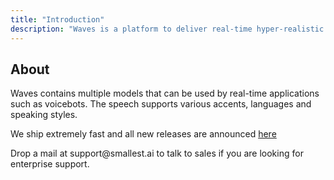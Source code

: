 ```yaml
---
title: "Introduction"
description: "Waves is a platform to deliver real-time hyper-realistic text to speech."
---
```


## About

Waves contains multiple models that can be used by real-time applications such as voicebots.
The speech supports various accents, languages and speaking styles.

We ship extremely fast and all new releases are announced [here](content/changelog/announcements)

<CardGroup cols={1}>
  <Card title="Talk to Us" icon="headset" href="mailto:support@smallest.ai">
    Drop a mail at support@smallest.ai to talk to sales if you are looking for
    enterprise support.
  </Card>
</CardGroup>
